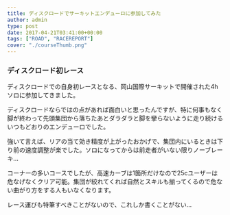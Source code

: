 ---
title: ディスクロードでサーキットエンデューロに参加してみた
author: admin
type: post
date: 2017-04-21T03:41:00+00:00
tags: ["ROAD", "RACEREPORT"]
cover: "./courseThumb.png"
---

### ディスクロード初レース

ディスクロードでの自身初レースとなる、岡山国際サーキットで開催された4hソロに参加してきました。

ディスクロードならではの点があれば面白いと思ったんですが、特に何事もなく脚が終わって先頭集団から落ちたあとダラダラと脚を攣らないように走り続けるいつもどおりのエンデューロでした。

強いて言えば、リアの当て効き精度が上がったおかげで、集団内にいるときは下り前の速度調整が楽でした。ソロになってからは前走者がいない限りノーブレーキ…

コーナーの多いコースでしたが、高速カーブは1箇所だけなので25cユーザーは危なげなくクリア可能。集団が絞れてくれば自然とスキルも揃ってくるので危ない曲がり方をする人もいなくなります。

レース運びも特筆すべきことがないので、これしか書くことがない…

<LinkBox isAmazonLink url="https://www.amazon.co.jp/dp/B006E4J5MA/" />
